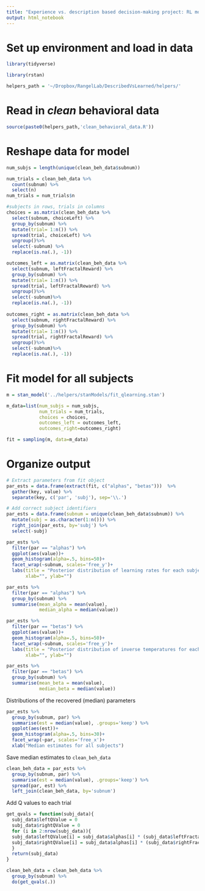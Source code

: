 ```yaml
---
title: "Experience vs. description based decision-making project: RL model fits onto behavioral data"
output: html_notebook
---
```


# Set up environment and load in data

```r
library(tidyverse)
```

```r
library(rstan)
```

```r
helpers_path = '~/Dropbox/RangelLab/DescribedVsLearned/helpers/'
```

# Read in *clean* behavioral data

```r
source(paste0(helpers_path,'clean_behavioral_data.R'))
```

# Reshape data for model

```r
num_subjs = length(unique(clean_beh_data$subnum))

num_trials = clean_beh_data %>%
  count(subnum) %>%
  select(n)
num_trials = num_trials$n

#subjects in rows, trials in columns
choices = as.matrix(clean_beh_data %>% 
  select(subnum, choiceLeft) %>%
  group_by(subnum) %>%
  mutate(trial= 1:n()) %>%
  spread(trial, choiceLeft) %>%
  ungroup()%>%
  select(-subnum) %>%
  replace(is.na(.), -1))

outcomes_left = as.matrix(clean_beh_data %>% 
  select(subnum, leftFractalReward) %>%
  group_by(subnum) %>%
  mutate(trial= 1:n()) %>%
  spread(trial, leftFractalReward) %>%
  ungroup()%>%
  select(-subnum)%>%
  replace(is.na(.), -1))
  
outcomes_right = as.matrix(clean_beh_data %>% 
  select(subnum, rightFractalReward) %>%
  group_by(subnum) %>%
  mutate(trial= 1:n()) %>%
  spread(trial, rightFractalReward) %>%
  ungroup()%>%
  select(-subnum)%>%
  replace(is.na(.), -1))
```

# Fit model for all subjects

```r
m = stan_model('../helpers/stanModels/fit_qlearning.stan')
```

```r
m_data=list(num_subjs = num_subjs,
            num_trials = num_trials,
            choices = choices,
            outcomes_left = outcomes_left,
            outcomes_right=outcomes_right)
```

```r
fit = sampling(m, data=m_data)
```

# Organize output

```r
# Extract parameters from fit object
par_ests = data.frame(extract(fit, c("alphas", "betas")))  %>%
  gather(key, value) %>%
  separate(key, c('par', 'subj'), sep='\\.')

# Add correct subject identifiers
par_ests = data.frame(subnum = unique(clean_beh_data$subnum)) %>%
  mutate(subj = as.character(1:n())) %>%
  right_join(par_ests, by='subj') %>%
  select(-subj)
```

```r
par_ests %>%
  filter(par == "alphas") %>%
  ggplot(aes(value))+
  geom_histogram(alpha=.5, bins=50)+
  facet_wrap(~subnum, scales='free_y')+
  labs(title = "Posterior distribution of learning rates for each subject",
       xlab="", ylab="")
```

```r
par_ests %>%
  filter(par == "alphas") %>%
  group_by(subnum) %>%
  summarise(mean_alpha = mean(value),
            median_alpha = median(value))
```


```r
par_ests %>%
  filter(par == "betas") %>%
  ggplot(aes(value))+
  geom_histogram(alpha=.5, bins=50)+
  facet_wrap(~subnum, scales='free_y')+
  labs(title = "Posterior distribution of inverse temperatures for each subject",
       xlab="", ylab="")
```

```r
par_ests %>%
  filter(par == "betas") %>%
  group_by(subnum) %>%
  summarise(mean_beta = mean(value),
            median_beta = median(value))
```

Distributions of the recovered (median) parameters

```r
par_ests %>%
  group_by(subnum, par) %>%
  summarise(est = median(value), .groups='keep') %>%
  ggplot(aes(est))+
  geom_histogram(alpha=.5, bins=30)+
  facet_wrap(~par, scales='free_x')+
  xlab("Median estimates for all subjects")
```

Save median estimates to `clean_beh_data`

```r
clean_beh_data = par_ests %>%
  group_by(subnum, par) %>%
  summarise(est = median(value), .groups='keep') %>%
  spread(par, est) %>%
  left_join(clean_beh_data, by='subnum')

```

Add Q values to each trial

```r

get_qvals = function(subj_data){
  subj_data$leftQValue = 0
  subj_data$rightQValue = 0
  for (i in 2:nrow(subj_data)){
  subj_data$leftQValue[i] = subj_data$alphas[i] * (subj_data$leftFractalReward[i-1] - subj_data$leftQValue[i-1])
  subj_data$rightQValue[i] = subj_data$alphas[i] * (subj_data$rightFractalReward[i-1] - subj_data$rightQValue[i-1])
  }
  return(subj_data)
}

clean_beh_data = clean_beh_data %>%
  group_by(subnum) %>%
  do(get_qvals(.))

```
